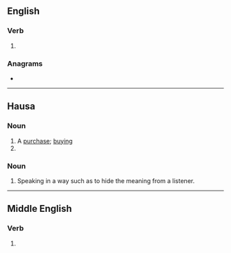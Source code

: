 {{also|Saye}}
==English==

===Verb===
{{head|en|verb}}

# {{obsolete spelling of|say|lang=en}}

===Anagrams===
* {{anagrams|en|a=aesy|Ayes|Seay|ayes|easy|eyas|yaes|yeas}}

----

==Hausa==

===Noun===
{{ha-noun|m|sàyē|sàyē-sàyē}}

# A [[purchase]]; [[buying]]
# {{verbal noun of|saya|lang=ha}}

===Noun===
{{ha-noun|m|sā̀yē}}

# Speaking in a way such as to hide the meaning from a listener.

----

==Middle English==

===Verb===
{{head|enm|verb}}

# {{alt form|lang=enm|assayen}}
